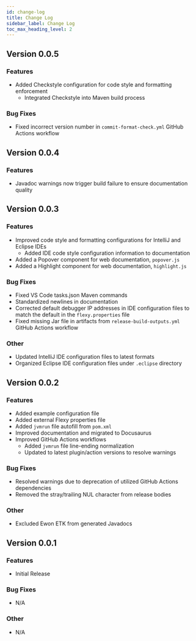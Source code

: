 ```yaml
---
id: change-log
title: Change Log
sidebar_label: Change Log
toc_max_heading_level: 2
---
```


## Version 0.0.5
### Features
- Added Checkstyle configuration for code style and formatting enforcement
  - Integrated Checkstyle into Maven build process
### Bug Fixes
- Fixed incorrect version number in `commit-format-check.yml` GitHub Actions workflow

## Version 0.0.4
### Features
- Javadoc warnings now trigger build failure to ensure documentation quality

## Version 0.0.3
### Features
- Improved code style and formatting configurations for IntelliJ and Eclipse IDEs
  - Added IDE code style configuration information to documentation
- Added a Popover component for web documentation, `popover.js`
- Added a Highlight component for web documentation, `highlight.js`
### Bug Fixes
- Fixed VS Code tasks.json Maven commands
- Standardized newlines in documentation
- Corrected default debugger IP addresses in IDE configuration files to match the default in
  the `flexy.properties` file
- Fixed missing Jar file in artifacts from `release-build-outputs.yml` GitHub Actions workflow
### Other
- Updated IntelliJ IDE configuration files to latest formats
- Organized Eclipse IDE configuration files under `.eclipse` directory

## Version 0.0.2
### Features
- Added example configuration file
- Added external Flexy properties file
- Added `jvmrun` file autofill from `pom.xml`
- Improved documentation and migrated to Docusaurus
- Improved GitHub Actions workflows
   - Added `jvmrun` file line-ending normalization
   - Updated to latest plugin/action versions to resolve warnings
### Bug Fixes
- Resolved warnings due to deprecation of utilized GitHub Actions dependencies
- Removed the stray/trailing NUL character from release bodies
### Other
- Excluded Ewon ETK from generated Javadocs

## Version 0.0.1
### Features
- Initial Release
### Bug Fixes
- N/A
### Other
- N/A